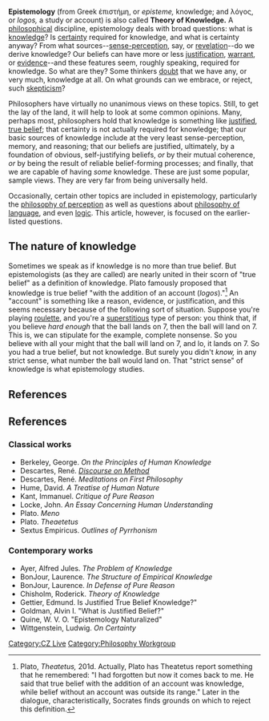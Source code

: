 {{subpages}}
'''Epistemology''' (from Greek ἐπιστήμη, or ''episteme,'' knowledge; and λόγος, or ''logos,'' a study or account) is also called '''Theory of Knowledge.'''  A [[philosophy|philosophical]] discipline, epistemology deals with broad questions: what is [[knowledge]]?  Is [[certainty]] required for knowledge, and what is certainty anyway?  From what sources--[[sense-perception]], say, or [[revelation]]--do we derive knowledge?  Our beliefs can have more or less [[justification]], [[warrant]], or [[evidence]]--and these features seem, roughly speaking, required for knowledge.  So what are they?  Some thinkers [[doubt]] that we have any, or very much, knowledge at all.  On what grounds can we embrace, or reject, such [[skepticism]]?

Philosophers have virtually no unanimous views on these topics.  Still, to get the lay of the land, it will help to look at some common opinions.  Many, perhaps most, philosophers hold that knowledge is something like [[JTB analysis|justified, true belief]]; that certainty is not actually required for knowledge; that our basic sources of knowledge include at the very least sense-perception, memory, and reasoning; that our beliefs are justified, ultimately, by a foundation of obvious, self-justifying beliefs, ''or'' by their mutual coherence, ''or'' by being the result of reliable belief-forming processes; and finally, that we are capable of having ''some'' knowledge.  These are just some popular, sample views.  They are very far from being universally held.

Occasionally, certain other topics are included in epistemology, particularly the [[philosophy of perception]] as well as questions about [[philosophy of language]], and even [[logic]].  This article, however, is focused on the earlier-listed questions.

== The nature of knowledge ==

Sometimes we speak as if knowledge is no more than true belief.  But epistemologists (as they are called) are nearly united in their scorn of "true belief" as a definition of knowledge.  Plato famously proposed that knowledge is true belief "with the addition of an account (''logos'')."<ref>Plato, ''Theatetus,'' 201d.  Actually, Plato has Theatetus report something that he remembered: "I had forgotten but now it comes back to me.  He said that true belief with the addition of an account was knowledge, while belief without an account was outside its range."  Later in the dialogue, characteristically, Socrates finds grounds on which to reject this definition.</ref>  An "account" is something like a reason, evidence, or justification, and this seems necessary because of the following sort of situation.  Suppose you're playing [[roulette]], and you're a [[superstition|superstitious]] type of person: you think that, if you believe ''hard enough'' that the ball lands on 7, then the ball will land on 7.  This is, we can stipulate for the example, complete nonsense.  So you believe with all your might that the ball will land on 7, and lo, it lands on 7.  So you had a true belief, but not knowledge.  But surely you didn't ''know,'' in any strict sense, what number the ball would land on.  That "strict sense" of knowledge is what epistemology studies.

== References ==
<references/>

== References ==
{{col-begin}}
{{col-break}}
=== Classical works ===
* Berkeley, George. ''On the Principles of Human Knowledge''
* Descartes, René. ''[[Discourse on Method]]''
* Descartes, René. ''Meditations on First Philosophy''
* Hume, David. ''A Treatise of Human Nature''
* Kant, Immanuel. ''Critique of Pure Reason''
* Locke, John. ''An Essay Concerning Human Understanding''
* Plato. ''Meno''
* Plato. ''Theaetetus''
* Sextus Empiricus. ''Outlines of Pyrrhonism''
{{col-break}}

=== Contemporary works ===
* Ayer, Alfred Jules. ''The Problem of Knowledge''
* BonJour, Laurence. ''The Structure of Empirical Knowledge''
* BonJour, Laurence. ''In Defense of Pure Reason''
* Chisholm, Roderick. ''Theory of Knowledge''
* Gettier, Edmund. Is Justified True Belief Knowledge?"
* Goldman, Alvin I. "What is Justified Belief?"
* Quine, W. V. O. "Epistemology Naturalized"
* Wittgenstein, Ludwig. ''On Certainty''
{{col-end}}


[[Category:CZ Live]]
[[Category:Philosophy Workgroup]]